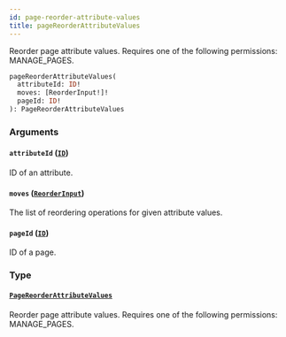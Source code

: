 ```yaml
---
id: page-reorder-attribute-values
title: pageReorderAttributeValues
---
```


Reorder page attribute values. Requires one of the following permissions: MANAGE_PAGES.

```graphql
pageReorderAttributeValues(
  attributeId: ID!
  moves: [ReorderInput!]!
  pageId: ID!
): PageReorderAttributeValues
```

### Arguments

#### `attributeId` ([`ID`](../../../developer/api-reference/scalars/id))

ID of an attribute.

#### `moves` ([`ReorderInput`](../../../developer/api-reference/inputs/reorder-input))

The list of reordering operations for given attribute values.

#### `pageId` ([`ID`](../../../developer/api-reference/scalars/id))

ID of a page.

### Type

#### [`PageReorderAttributeValues`](../../../developer/api-reference/objects/page-reorder-attribute-values)

Reorder page attribute values. Requires one of the following permissions: MANAGE_PAGES.
